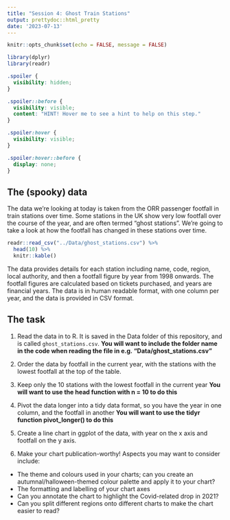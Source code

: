 ```yaml
---
title: "Session 4: Ghost Train Stations"
output: prettydoc::html_pretty
date: '2023-07-13'
---
```


<style type="text/css">
.main-container {
  max-width: 1800px !important;
  margin-left: auto;
  margin-right: auto;
}
</style>

```r
knitr::opts_chunk$set(echo = FALSE, message = FALSE)
```

```r
library(dplyr)
library(readr)

```

```css
.spoiler {
  visibility: hidden;
}

.spoiler::before {
  visibility: visible;
  content: "HINT! Hover me to see a hint to help on this step."
}

.spoiler:hover {
  visibility: visible;
}

.spoiler:hover::before {
  display: none;
}
```

## The (spooky) data

The data we're looking at today is taken from the ORR passenger footfall in train stations over time. Some stations in the UK show very low footfall over the course of the year, and are often termed "ghost stations". We're going to take a look at how the footfall has changed in these stations over time. 


```r
readr::read_csv("../Data/ghost_stations.csv") %>%
  head(10) %>%
  knitr::kable()
```

The data provides details for each station including name, code, region, local authority, and then a footfall figure by year from 1998 onwards. The footfall figures are calculated based on tickets purchased, and years are financial years. The data is in human readable format, with one column per year, and the data is provided in CSV format.

## The task

1. Read the data in to R. It is saved in the Data folder of this repository, and is called `ghost_stations.csv`. **[You will want to include the folder name in the code when reading the file in e.g. "Data/ghost_stations.csv"]{.spoiler}**

2. Order the data by footfall in the current year, with the stations with the lowest footfall at the top of the table.

3. Keep only the 10 stations with the lowest footfall in the current year **[You will want to use the head function with n = 10 to do this]{.spoiler}**

4. Pivot the data longer into a tidy data format, so you have the year in one column, and the footfall in another 
**[You will want to use the tidyr function pivot_longer() to do this]{.spoiler}**

5. Create a line chart in ggplot of the data, with year on the x axis and footfall on the y axis.

6. Make your chart publication-worthy! Aspects you may want to consider include:

* The theme and colours used in your charts; can you create an autumnal/halloween-themed colour palette and apply it to your chart?
* The formatting and labelling of your chart axes
* Can you annotate the chart to highlight the Covid-related drop in 2021?
* Can you split different regions onto different charts to make the chart easier to read?


